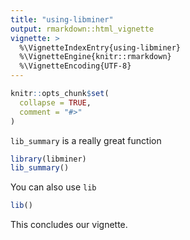 ```yaml
---
title: "using-libminer"
output: rmarkdown::html_vignette
vignette: >
  %\VignetteIndexEntry{using-libminer}
  %\VignetteEngine{knitr::rmarkdown}
  %\VignetteEncoding{UTF-8}
---
```


```r
knitr::opts_chunk$set(
  collapse = TRUE,
  comment = "#>"
)
```


`lib_summary` is a really great function

```r
library(libminer)
lib_summary()

```

You can also use `lib`
```r
lib()

```

This concludes our vignette.


